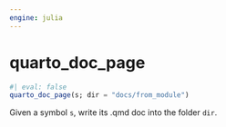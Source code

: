 ```yaml
---
engine: julia
---
```


# quarto_doc_page {#sec-doc}
    

::: {.callout-note appearance="simple" title="docblock" collapse=false}    


```julia
#| eval: false
quarto_doc_page(s; dir = "docs/from_module")

```

Given a symbol `s`, write its .qmd doc into the folder `dir`.
 


:::
    

